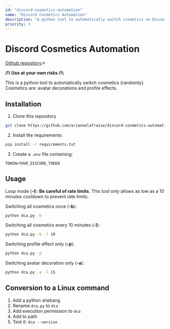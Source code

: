 ```yaml
---
id: "discord-cosmetics-automation"
name: "Discord Cosmetics Automation"
description: "A python tool to automatically switch cosmetics on Discord."
priority: 3
---
```

# Discord Cosmetics Automation

[Github repository](https://github.com/ariannelafraise/discord-cosmetics-automation)↗

**/!\ Use at your own risks /!\\**

This is a python tool to automatically switch cosmetics (randomly). Cosmetics are: avatar decorations and profile effects.

## Installation
1. Clone this repository
```sh
git clone https://github.com/ariannelafraise/discord-cosmetics-automation.git
```
2. Install the requirements
```sh
pip install -r requirements.txt
```
3. Create a `.env` file containing:
```env
TOKEN=YOUR_DISCORD_TOKEN
```

## Usage
Loop mode (**-l**): **Be careful of rate limits**. This tool only allows as low as a 10 minutes cooldown to prevent rate limits.

Switching all cosmetics once (**-b**):
```sh
python dca.py -b
```
Switching all cosmetics every 10 minutes (**-l**):
```sh
python dca.py -b -l 10
```
Switching profile effect only (**-p**):
```sh
python dca.py -p
```
Switching avatar decoration only (**-a**):
```sh
python dca.py -a -l 15
```

## Conversion to a Linux command
1. Add a python shebang
2. Rename `dca.py` to `dca`
3. Add execution permission to `dca`
4. Add to path
5. Test it: `dca --version`